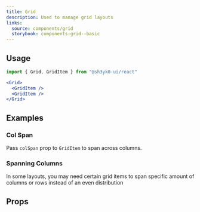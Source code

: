 ```yaml
---
title: Grid
description: Used to manage grid layouts
links:
  source: components/grid
  storybook: components-grid--basic
---
```


<ExampleTabs name="grid-basic" />

## Usage

```jsx
import { Grid, GridItem } from "@sh3yk0-ui/react"
```

```jsx
<Grid>
  <GridItem />
  <GridItem />
</Grid>
```

## Examples

### Col Span

Pass `colSpan` prop to `GridItem` to span across columns.

<ExampleTabs name="grid-with-col-span" />

### Spanning Columns

In some layouts, you may need certain grid items to span specific amount of
columns or rows instead of an even distribution

<ExampleTabs name="grid-spanning-columns" />

## Props

<PropTable component="Grid" part="Grid" />
